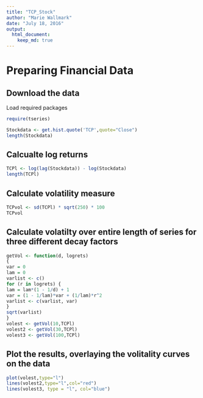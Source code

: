 ```yaml
---
title: "TCP_Stock"
author: "Marie Wallmark"
date: "July 18, 2016"
output: 
  html_document:
    keep_md: true
---
```

# Preparing Financial Data
## Download the data
Load required packages
```r
require(tseries)
```
```r
Stockdata <- get.hist.quote('TCP',quote="Close")
length(Stockdata)
```
## Calcualte log returns
```r
TCPl <- log(lag(Stockdata)) - log(Stockdata)
length(TCPl)
```
## Calculate volatility measure
```r
TCPvol <- sd(TCPl) * sqrt(250) * 100
TCPvol
```
## Calculate volatilty over entire length of series for three different decay factors
```r
getVol <- function(d, logrets)
{
var = 0
lam = 0
varlist <- c()
for (r in logrets) {
lam = lam*(1 - 1/d) + 1
var = (1 - 1/lam)*var + (1/lam)*r^2
varlist <- c(varlist, var)
}
sqrt(varlist)
}
volest <- getVol(10,TCPl)
volest2 <- getVol(30,TCPl)
volest3 <- getVol(100,TCPl)
```
## Plot the results, overlaying the volitality curves on the data
```r
plot(volest,type="l")
lines(volest2,type="l",col="red")
lines(volest3, type = "l", col="blue")
```


